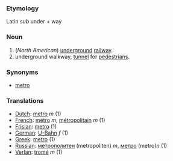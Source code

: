 ===Etymology===
Latin ''sub'' under + way
===Noun===
#(''North American'') [[underground]] [[railway]].
#underground walkway, [[tunnel]] for [[pedestrian]]s.
===Synonyms===
*[[metro]]
===Translations===
*[[Dutch]]: [[metro]] ''m'' (1)
*[[French]]: [[métro]] ''m'', [[métropolitain]] ''m'' (1)
*[[Frisian]]: [[metro]] (1)
*[[German]]: [[U-Bahn]] ''f'' (1)
*[[Greek]]: [[metro]] (1)
*[[Russian]]: [[метрополитен]] (metropoliten) ''m'', [[метро]] (metro)''n'' (1)
*[[Verlan]]: [[tromé]] ''m'' (1)